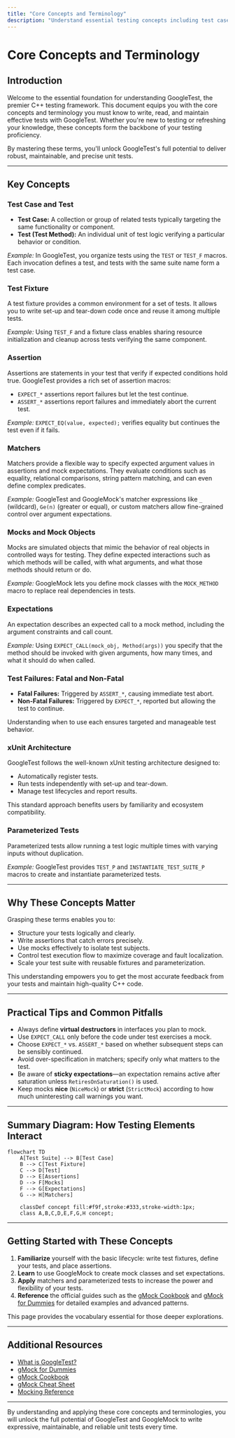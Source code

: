 ```yaml
---
title: "Core Concepts and Terminology"
description: "Understand essential testing concepts including test cases, fixtures, assertions, matchers, mocks, and expectations. Build familiarity with terms like xUnit, parameterized tests, fatal/non-fatal failures, and more—vital for using GoogleTest effectively."
---
```


# Core Concepts and Terminology

## Introduction

Welcome to the essential foundation for understanding GoogleTest, the premier C++ testing framework. This document equips you with the core concepts and terminology you must know to write, read, and maintain effective tests with GoogleTest. Whether you're new to testing or refreshing your knowledge, these concepts form the backbone of your testing proficiency.

By mastering these terms, you'll unlock GoogleTest's full potential to deliver robust, maintainable, and precise unit tests.

---

## Key Concepts

### Test Case and Test

- **Test Case:** A collection or group of related tests typically targeting the same functionality or component.
- **Test (Test Method):** An individual unit of test logic verifying a particular behavior or condition.

*Example:* In GoogleTest, you organize tests using the `TEST` or `TEST_F` macros. Each invocation defines a test, and tests with the same suite name form a test case.

### Test Fixture

A test fixture provides a common environment for a set of tests. It allows you to write set-up and tear-down code once and reuse it among multiple tests.

*Example:* Using `TEST_F` and a fixture class enables sharing resource initialization and cleanup across tests verifying the same component.

### Assertion

Assertions are statements in your test that verify if expected conditions hold true. GoogleTest provides a rich set of assertion macros:

- `EXPECT_*` assertions report failures but let the test continue.
- `ASSERT_*` assertions report failures and immediately abort the current test.

*Example:* `EXPECT_EQ(value, expected);` verifies equality but continues the test even if it fails.

### Matchers

Matchers provide a flexible way to specify expected argument values in assertions and mock expectations. They evaluate conditions such as equality, relational comparisons, string pattern matching, and can even define complex predicates.

*Example:* GoogleTest and GoogleMock's matcher expressions like `_` (wildcard), `Ge(n)` (greater or equal), or custom matchers allow fine-grained control over argument expectations.

### Mocks and Mock Objects

Mocks are simulated objects that mimic the behavior of real objects in controlled ways for testing. They define expected interactions such as which methods will be called, with what arguments, and what those methods should return or do.

*Example:* GoogleMock lets you define mock classes with the `MOCK_METHOD` macro to replace real dependencies in tests.

### Expectations

An expectation describes an expected call to a mock method, including the argument constraints and call count.

*Example:* Using `EXPECT_CALL(mock_obj, Method(args))` you specify that the method should be invoked with given arguments, how many times, and what it should do when called.

### Test Failures: Fatal and Non-Fatal

- **Fatal Failures:** Triggered by `ASSERT_*`, causing immediate test abort.
- **Non-Fatal Failures:** Triggered by `EXPECT_*`, reported but allowing the test to continue.

Understanding when to use each ensures targeted and manageable test behavior.

### xUnit Architecture

GoogleTest follows the well-known xUnit testing architecture designed to:

- Automatically register tests.
- Run tests independently with set-up and tear-down.
- Manage test lifecycles and report results.

This standard approach benefits users by familiarity and ecosystem compatibility.

### Parameterized Tests

Parameterized tests allow running a test logic multiple times with varying inputs without duplication.

*Example:* GoogleTest provides `TEST_P` and `INSTANTIATE_TEST_SUITE_P` macros to create and instantiate parameterized tests.

---

## Why These Concepts Matter

Grasping these terms enables you to:

- Structure your tests logically and clearly.
- Write assertions that catch errors precisely.
- Use mocks effectively to isolate test subjects.
- Control test execution flow to maximize coverage and fault localization.
- Scale your test suite with reusable fixtures and parameterization.

This understanding empowers you to get the most accurate feedback from your tests and maintain high-quality C++ code.

---

## Practical Tips and Common Pitfalls

- Always define **virtual destructors** in interfaces you plan to mock.
- Use `EXPECT_CALL` only before the code under test exercises a mock.
- Choose `EXPECT_*` vs. `ASSERT_*` based on whether subsequent steps can be sensibly continued.
- Avoid over-specification in matchers; specify only what matters to the test.
- Be aware of **sticky expectations**—an expectation remains active after saturation unless `RetiresOnSaturation()` is used.
- Keep mocks **nice** (`NiceMock`) or **strict** (`StrictMock`) according to how much uninteresting call warnings you want.

---

## Summary Diagram: How Testing Elements Interact

```mermaid
flowchart TD
    A[Test Suite] --> B[Test Case]
    B --> C[Test Fixture]
    C --> D[Test]
    D --> E[Assertions]
    D --> F[Mocks]
    F --> G[Expectations]
    G --> H[Matchers]

    classDef concept fill:#f9f,stroke:#333,stroke-width:1px;
    class A,B,C,D,E,F,G,H concept;
```

---

## Getting Started with These Concepts

1. **Familiarize** yourself with the basic lifecycle: write test fixtures, define your tests, and place assertions.
2. **Learn** to use GoogleMock to create mock classes and set expectations.
3. **Apply** matchers and parameterized tests to increase the power and flexibility of your tests.
4. **Reference** the official guides such as the [gMock Cookbook](https://google.github.io/googletest/gmock_cook_book.html) and [gMock for Dummies](https://google.github.io/googletest/gmock_for_dummies.html) for detailed examples and advanced patterns.

This page provides the vocabulary essential for those deeper explorations.

---

## Additional Resources

- [What is GoogleTest?](overview/product-introduction-and-core-concepts/what-is-googletest)
- [gMock for Dummies](https://google.github.io/googletest/gmock_for_dummies.html)
- [gMock Cookbook](https://google.github.io/googletest/gmock_cook_book.html)
- [gMock Cheat Sheet](https://google.github.io/googletest/gmock_cheat_sheet.html)
- [Mocking Reference](api-reference/mocking-framework/mock-method-macros)

---

By understanding and applying these core concepts and terminologies, you will unlock the full potential of GoogleTest and GoogleMock to write expressive, maintainable, and reliable unit tests every time.